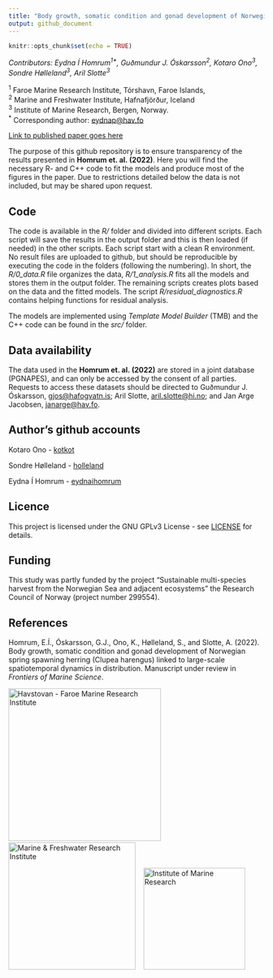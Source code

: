 ```yaml
---
title: "Body growth, somatic condition and gonad development of Norwegian spring spawning herring (Clupea harengus) linked to large-scale spatiotemporal dynamics in distribution"
output: github_document
---
```


```r
knitr::opts_chunk$set(echo = TRUE)
```

*Contributors:  Eydna Í Homrum<sup>1\*</sup>, Guðmundur J. Óskarsson<sup>2</sup>, Kotaro Ono<sup>3</sup>, Sondre Hølleland<sup>3</sup>, Aril Slotte<sup>3</sup>*

  <sup>1</sup> Faroe Marine Research Institute, Tórshavn, Faroe Islands, <br>
  <sup>2</sup> Marine and Freshwater Institute, Hafnafjörður, Iceland <br>
  <sup>3</sup> Institute of Marine Research, Bergen, Norway.<br>
  <sup>\*</sup> Corresponding author: [eydnap@hav.fo](mailto:eydnap@hav.fo)<br>
  
[Link to published paper goes here](https://www.frontiersin.org/journals/marine-science)
  
The purpose of this github repository is to ensure transparency of the results presented in **Homrum et. al. (2022)**. Here you will find the necessary R- and C++ code to fit the models and produce most of the figures in the paper. Due to restrictions detailed below the data is not included, but may be shared upon request. 

## Code
The code is available in the *R/* folder and divided into different scripts. Each script will save the results in the output folder and this is then loaded (if needed) in the other scripts. Each script start with a clean R environment. No result files are uploaded to github, but should be reproducible by executing the code in the folders (following the numbering). In short, the *R/0_data.R* file organizes the data, *R/1_analysis.R* fits all the models and stores them in the output folder. The remaining scripts creates plots based on the data and the fitted models. The script *R/residual_diagnostics.R* contains helping functions for residual analysis. 

The models are implemented using *Template Model Builder* (TMB) and the C++ code can be found in the *src/* folder. 


## Data availability
The data used in the **Homrum et. al. (2022)** are stored in a joint database (PGNAPES), and can only be accessed by the consent of all parties. Requests to access these datasets should be directed to Guðmundur J. Óskarsson, [gjos@hafogvatn.is](mailto:gjos@hafogvatn.is); Aril Slotte, [aril.slotte@hi.no](mailto:aril.slotte@hi.no); and Jan Arge Jacobsen, [janarge@hav.fo](emailto:janarge@hav.fo).


## Author's github accounts

Kotaro Ono - [kotkot](https://github.com/kotkot)

Sondre Hølleland - [holleland](https://github.com/holleland)

Eydna Í Homrum - [eydnaihomrum](https://github.com/eydnaihomrum)

## Licence 
This project is licensed under the GNU GPLv3 License - see [LICENSE](LICENSE) for details.

## Funding
This study was partly funded by the project “Sustainable multi-species harvest from the Norwegian Sea and adjacent ecosystems” the Research Council of Norway (project number 299554).

## References
Homrum, E.Í., Óskarsson, G.J., Ono, K., Hølleland, S., and Slotte, A. (2022). Body growth, somatic condition and gonad development of Norwegian spring spawning herring (Clupea harengus) linked to large-scale spatiotemporal dynamics in distribution. Manuscript under review in *Frontiers of Marine Science*. 

[<img src="http://econorse.imr.no/resources/images/prosjekter/conevolher/havstovan_logo-2-.jpg"
alt="Havstovan - Faroe Marine Research Institute" width="300"/>](https://www.hav.fo/)
&nbsp;&nbsp;
[<img src="https://www.hafogvatn.is/static/files/myndir/Logo/logo_ens.png"
alt="Marine & Freshwater Research Institute" width="250"/>](https://www.hafogvatn.is)
&nbsp;&nbsp;
[<img src="https://www.hi.no/en/hi/resources/layout/HI-logo-farger-engelsk.svg/original"
alt="Institute of Marine Research" width="200"/>](https://www.hi.no/en)

